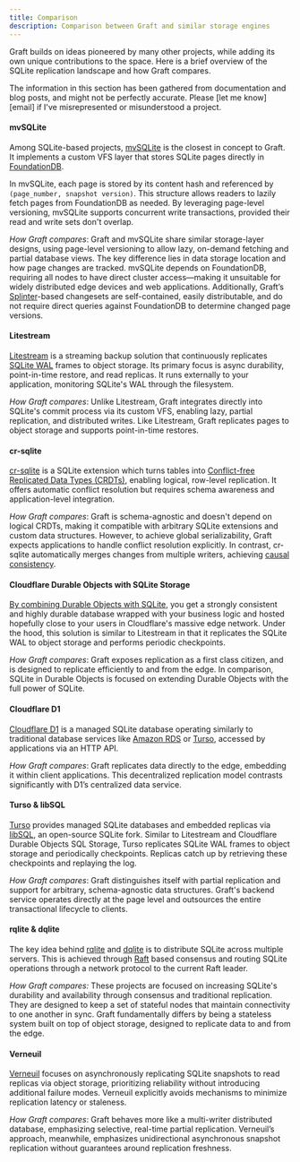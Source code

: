 ```yaml
---
title: Comparison
description: Comparison between Graft and similar storage engines
---
```



Graft builds on ideas pioneered by many other projects, while adding its own unique contributions to the space. Here is a brief overview of the SQLite replication landscape and how Graft compares.

<Aside type="caution">
  The information in this section has been gathered from documentation and blog posts, and might not be perfectly accurate. Please [let me know][email] if I've misrepresented or misunderstood a project.
</Aside>

#### mvSQLite

Among SQLite-based projects, [mvSQLite] is the closest in concept to Graft. It implements a custom VFS layer that stores SQLite pages directly in [FoundationDB].

In mvSQLite, each page is stored by its content hash and referenced by `(page_number, snapshot version)`. This structure allows readers to lazily fetch pages from FoundationDB as needed. By leveraging page-level versioning, mvSQLite supports concurrent write transactions, provided their read and write sets don't overlap.

_How Graft compares_: Graft and mvSQLite share similar storage-layer designs, using page-level versioning to allow lazy, on-demand fetching and partial database views. The key difference lies in data storage location and how page changes are tracked. mvSQLite depends on FoundationDB, requiring all nodes to have direct cluster access—making it unsuitable for widely distributed edge devices and web applications. Additionally, Graft’s [Splinter]-based changesets are self-contained, easily distributable, and do not require direct queries against FoundationDB to determine changed page versions.

#### Litestream

[Litestream] is a streaming backup solution that continuously replicates [SQLite WAL] frames to object storage. Its primary focus is async durability, point-in-time restore, and read replicas. It runs externally to your application, monitoring SQLite's WAL through the filesystem.

_How Graft compares_: Unlike Litestream, Graft integrates directly into SQLite's commit process via its custom VFS, enabling lazy, partial replication, and distributed writes. Like Litestream, Graft replicates pages to object storage and supports point-in-time restores.

#### cr-sqlite

[cr-sqlite] is a SQLite extension which turns tables into [Conflict-free Replicated Data Types (CRDTs)][crdt], enabling logical, row-level replication. It offers automatic conflict resolution but requires schema awareness and application-level integration.

_How Graft compares_: Graft is schema-agnostic and doesn't depend on logical CRDTs, making it compatible with arbitrary SQLite extensions and custom data structures. However, to achieve global serializability, Graft expects applications to handle conflict resolution explicitly. In contrast, cr-sqlite automatically merges changes from multiple writers, achieving [causal consistency].

#### Cloudflare Durable Objects with SQLite Storage

[By combining Durable Objects with SQLite][cloudflare-do-sql], you get a strongly consistent and highly durable database wrapped with your business logic and hosted hopefully close to your users in Cloudflare's massive edge network. Under the hood, this solution is similar to Litestream in that it replicates the SQLite WAL to object storage and performs periodic checkpoints.

_How Graft compares_: Graft exposes replication as a first class citizen, and is designed to replicate efficiently to and from the edge. In comparison, SQLite in Durable Objects is focused on extending Durable Objects with the full power of SQLite.

#### Cloudflare D1

[Cloudflare D1] is a managed SQLite database operating similarly to traditional database services like [Amazon RDS] or [Turso], accessed by applications via an HTTP API.

_How Graft compares_: Graft replicates data directly to the edge, embedding it within client applications. This decentralized replication model contrasts significantly with D1’s centralized data service.

#### Turso & libSQL

[Turso] provides managed SQLite databases and embedded replicas via [libSQL], an open-source SQLite fork. Similar to Litestream and Cloudflare Durable Objects SQL Storage, Turso replicates SQLite WAL frames to object storage and periodically checkpoints. Replicas catch up by retrieving these checkpoints and replaying the log.

_How Graft compares_: Graft distinguishes itself with partial replication and support for arbitrary, schema-agnostic data structures. Graft's backend service operates directly at the page level and outsources the entire transactional lifecycle to clients.

#### rqlite & dqlite

The key idea behind [rqlite] and [dqlite] is to distribute SQLite across multiple servers. This is achieved through [Raft] based consensus and routing SQLite operations through a network protocol to the current Raft leader.

_How Graft compares:_ These projects are focused on increasing SQLite's durability and availability through consensus and traditional replication. They are designed to keep a set of stateful nodes that maintain connectivity to one another in sync. Graft fundamentally differs by being a stateless system built on top of object storage, designed to replicate data to and from the edge.

#### Verneuil

[Verneuil] focuses on asynchronously replicating SQLite snapshots to read replicas via object storage, prioritizing reliability without introducing additional failure modes. Verneuil explicitly avoids mechanisms to minimize replication latency or staleness.

_How Graft compares_: Graft behaves more like a multi-writer distributed database, emphasizing selective, real-time partial replication. Verneuil’s approach, meanwhile, emphasizes unidirectional asynchronous snapshot replication without guarantees around replication freshness.

[email]: mailto:hello@orbitinghail.dev
[LiteFS]: https://fly.io/docs/litefs/
[FoundationDB]: https://www.foundationdb.org/
[mvSQLite]: https://github.com/losfair/mvsqlite
[mvSQLite-conflict]: https://github.com/losfair/mvsqlite/wiki/Atomic-commit#commit-modes
[Raft]: https://en.wikipedia.org/wiki/Raft_(algorithm)
[dqlite]: https://dqlite.io/
[libSQL]: https://github.com/tursodatabase/libsql
[Splinter]: https://github.com/orbitinghail/splinter-rs
[Litestream]: https://litestream.io/
[SQLite WAL]: https://www.sqlite.org/wal.html
[cr-sqlite]: https://github.com/vlcn-io/cr-sqlite
[crdt]: https://en.wikipedia.org/wiki/Conflict-free_replicated_data_type
[causal consistency]: https://jepsen.io/consistency/models/causal
[cloudflare-do-sql]: https://blog.cloudflare.com/sqlite-in-durable-objects/
[Cloudflare D1]: https://developers.cloudflare.com/d1/
[Turso]: https://turso.tech/
[Amazon RDS]: https://aws.amazon.com/rds/
[rqlite]: https://github.com/rqlite/rqlite
[Verneuil]: https://github.com/backtrace-labs/verneuil
